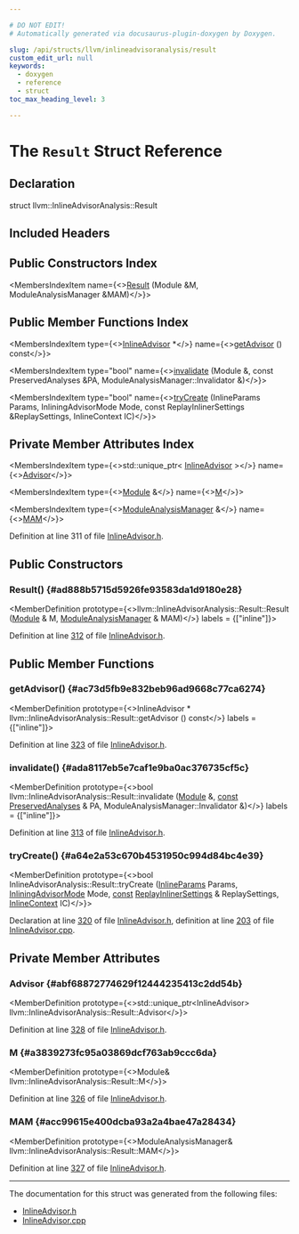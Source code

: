 ```yaml
---

# DO NOT EDIT!
# Automatically generated via docusaurus-plugin-doxygen by Doxygen.

slug: /api/structs/llvm/inlineadvisoranalysis/result
custom_edit_url: null
keywords:
  - doxygen
  - reference
  - struct
toc_max_heading_level: 3

---
```





# The `Result` Struct Reference

<DoxygenPage pluginConfig={pluginConfig}>



## Declaration

<CodeBlock>struct llvm::InlineAdvisorAnalysis::Result</CodeBlock>

## Included Headers

<IncludesList>
<IncludesListItem
  filePath="llvm/Analysis/InlineAdvisor.h"
  permalink="/docs/api/files/include/include/llvm/include/llvm/analysis/inlineadvisor-h"
  isLocal="true" />
</IncludesList>

## Public Constructors Index

<MembersIndex>

<MembersIndexItem
  name={<><a href="#ad888b5715d5926fe93583da1d9180e28">Result</a> (Module &amp;M, ModuleAnalysisManager &amp;MAM)</>}>
</MembersIndexItem>

</MembersIndex>

## Public Member Functions Index

<MembersIndex>

<MembersIndexItem
  type={<><a href="/docs/api/classes/llvm/inlineadvisor">InlineAdvisor</a> &#42;</>}
  name={<><a href="#ac73d5fb9e832beb96ad9668c77ca6274">getAdvisor</a> () const</>}>
</MembersIndexItem>

<MembersIndexItem
  type="bool"
  name={<><a href="#ada8117eb5e7caf1e9ba0ac376735cf5c">invalidate</a> (Module &amp;, const PreservedAnalyses &amp;PA, ModuleAnalysisManager::Invalidator &amp;)</>}>
</MembersIndexItem>

<MembersIndexItem
  type="bool"
  name={<><a href="#a64e2a53c670b4531950c994d84bc4e39">tryCreate</a> (InlineParams Params, InliningAdvisorMode Mode, const ReplayInlinerSettings &amp;ReplaySettings, InlineContext IC)</>}>
</MembersIndexItem>

</MembersIndex>

## Private Member Attributes Index

<MembersIndex>

<MembersIndexItem
  type={<>std::unique&#95;ptr&lt; <a href="/docs/api/classes/llvm/inlineadvisor">InlineAdvisor</a> &gt;</>}
  name={<><a href="#abf68872774629f12444235413c2dd54b">Advisor</a></>}>
</MembersIndexItem>

<MembersIndexItem
  type={<><a href="/docs/api/classes/llvm/module">Module</a> &amp;</>}
  name={<><a href="#a3839273fc95a03869dcf763ab9ccc6da">M</a></>}>
</MembersIndexItem>

<MembersIndexItem
  type={<><a href="/docs/api/namespaces/llvm/#af9c9208365fd9ce11392b4d79485e259">ModuleAnalysisManager</a> &amp;</>}
  name={<><a href="#acc99615e400dcba93a2a4bae47a28434">MAM</a></>}>
</MembersIndexItem>

</MembersIndex>


Definition at line 311 of file <a href="/docs/api/files/include/include/llvm/include/llvm/analysis/inlineadvisor-h">InlineAdvisor.h</a>.

<SectionDefinition>

## Public Constructors

### Result() {#ad888b5715d5926fe93583da1d9180e28}

<MemberDefinition
  prototype={<>llvm::InlineAdvisorAnalysis::Result::Result (<a href="/docs/api/classes/llvm/module">Module</a> &amp; M, <a href="/docs/api/namespaces/llvm/#af9c9208365fd9ce11392b4d79485e259">ModuleAnalysisManager</a> &amp; MAM)</>}
  labels = {["inline"]}>

Definition at line <a href="/docs/api/files/include/include/llvm/include/llvm/analysis/inlineadvisor-h/#l00312">312</a> of file <a href="/docs/api/files/include/include/llvm/include/llvm/analysis/inlineadvisor-h">InlineAdvisor.h</a>.
</MemberDefinition>

</SectionDefinition>

<SectionDefinition>

## Public Member Functions

### getAdvisor() {#ac73d5fb9e832beb96ad9668c77ca6274}

<MemberDefinition
  prototype={<>InlineAdvisor &#42; llvm::InlineAdvisorAnalysis::Result::getAdvisor () const</>}
  labels = {["inline"]}>

Definition at line <a href="/docs/api/files/include/include/llvm/include/llvm/analysis/inlineadvisor-h/#l00323">323</a> of file <a href="/docs/api/files/include/include/llvm/include/llvm/analysis/inlineadvisor-h">InlineAdvisor.h</a>.
</MemberDefinition>

### invalidate() {#ada8117eb5e7caf1e9ba0ac376735cf5c}

<MemberDefinition
  prototype={<>bool llvm::InlineAdvisorAnalysis::Result::invalidate (<a href="/docs/api/classes/llvm/module">Module</a> &amp;, <a href="/docs/api/files/lib/lib/target/lib/target/aarch64/aarch64promoteconstant-cpp/#a90f8350fecae261c25be85d38b451bff">const</a> <a href="/docs/api/classes/llvm/preservedanalyses">PreservedAnalyses</a> &amp; PA, ModuleAnalysisManager::Invalidator &amp;)</>}
  labels = {["inline"]}>

Definition at line <a href="/docs/api/files/include/include/llvm/include/llvm/analysis/inlineadvisor-h/#l00313">313</a> of file <a href="/docs/api/files/include/include/llvm/include/llvm/analysis/inlineadvisor-h">InlineAdvisor.h</a>.
</MemberDefinition>

### tryCreate() {#a64e2a53c670b4531950c994d84bc4e39}

<MemberDefinition
  prototype={<>bool InlineAdvisorAnalysis::Result::tryCreate (<a href="/docs/api/structs/llvm/inlineparams">InlineParams</a> Params, <a href="/docs/api/namespaces/llvm/#a239c4ac35d6028bfacaed4018d0488fa">InliningAdvisorMode</a> Mode, <a href="/docs/api/files/lib/lib/target/lib/target/aarch64/aarch64promoteconstant-cpp/#a90f8350fecae261c25be85d38b451bff">const</a> <a href="/docs/api/structs/llvm/replayinlinersettings">ReplayInlinerSettings</a> &amp; ReplaySettings, <a href="/docs/api/structs/llvm/inlinecontext">InlineContext</a> IC)</>}>

Declaration at line <a href="/docs/api/files/include/include/llvm/include/llvm/analysis/inlineadvisor-h/#l00320">320</a> of file <a href="/docs/api/files/include/include/llvm/include/llvm/analysis/inlineadvisor-h">InlineAdvisor.h</a>, definition at line <a href="/docs/api/files/lib/lib/analysis/inlineadvisor-cpp/#l00203">203</a> of file <a href="/docs/api/files/lib/lib/analysis/inlineadvisor-cpp">InlineAdvisor.cpp</a>.
</MemberDefinition>

</SectionDefinition>

<SectionDefinition>

## Private Member Attributes

### Advisor {#abf68872774629f12444235413c2dd54b}

<MemberDefinition
  prototype={<>std::unique&#95;ptr&lt;InlineAdvisor&gt; llvm::InlineAdvisorAnalysis::Result::Advisor</>}>

Definition at line <a href="/docs/api/files/include/include/llvm/include/llvm/analysis/inlineadvisor-h/#l00328">328</a> of file <a href="/docs/api/files/include/include/llvm/include/llvm/analysis/inlineadvisor-h">InlineAdvisor.h</a>.
</MemberDefinition>

### M {#a3839273fc95a03869dcf763ab9ccc6da}

<MemberDefinition
  prototype={<>Module&amp; llvm::InlineAdvisorAnalysis::Result::M</>}>

Definition at line <a href="/docs/api/files/include/include/llvm/include/llvm/analysis/inlineadvisor-h/#l00326">326</a> of file <a href="/docs/api/files/include/include/llvm/include/llvm/analysis/inlineadvisor-h">InlineAdvisor.h</a>.
</MemberDefinition>

### MAM {#acc99615e400dcba93a2a4bae47a28434}

<MemberDefinition
  prototype={<>ModuleAnalysisManager&amp; llvm::InlineAdvisorAnalysis::Result::MAM</>}>

Definition at line <a href="/docs/api/files/include/include/llvm/include/llvm/analysis/inlineadvisor-h/#l00327">327</a> of file <a href="/docs/api/files/include/include/llvm/include/llvm/analysis/inlineadvisor-h">InlineAdvisor.h</a>.
</MemberDefinition>

</SectionDefinition>

<hr/>

The documentation for this struct was generated from the following files:

<ul>
<li><a href="/docs/api/files/include/include/llvm/include/llvm/analysis/inlineadvisor-h">InlineAdvisor.h</a></li>
<li><a href="/docs/api/files/lib/lib/analysis/inlineadvisor-cpp">InlineAdvisor.cpp</a></li>
</ul>

</DoxygenPage>

